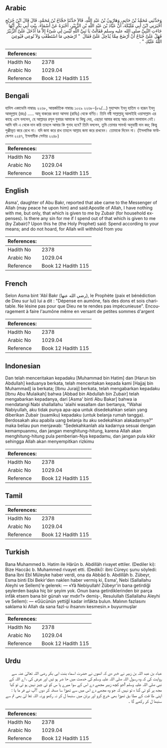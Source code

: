 ## Arabic


<div dir="rtl" lang="ar" style={{fontSize:'larger',backgroundColor:'#f8f9fa',padding:20}}>
وَحَدَّثَنِي مُحَمَّدُ بْنُ حَاتِمٍ، وَهَارُونُ بْنُ عَبْدِ اللَّهِ، قَالاَ حَدَّثَنَا حَجَّاجُ بْنُ مُحَمَّدٍ، قَالَ قَالَ ابْنُ جُرَيْجٍ أَخْبَرَنِي ابْنُ أَبِي مُلَيْكَةَ، أَنَّ عَبَّادَ بْنَ عَبْدِ اللَّهِ بْنِ الزُّبَيْرِ، أَخْبَرَهُ عَنْ أَسْمَاءَ، بِنْتِ أَبِي بَكْرٍ أَنَّهَا جَاءَتِ النَّبِيَّ صلى الله عليه وسلم فَقَالَتْ يَا نَبِيَّ اللَّهِ لَيْسَ لِي شَىْءٌ إِلاَّ مَا أَدْخَلَ عَلَىَّ الزُّبَيْرُ فَهَلْ عَلَىَّ جُنَاحٌ أَنْ أَرْضَخَ مِمَّا يُدْخِلُ عَلَىَّ فَقَالَ ‏ "‏ ارْضَخِي مَا اسْتَطَعْتِ وَلاَ تُوعِي فَيُوعِيَ اللَّهُ عَلَيْكِ ‏"‏ ‏.‏
</div>
<div style={{backgroundColor:'#f8f9fa',padding:20, marginBottom: 10}}><table> <thead> <tr> <th>References:</th> <th></th> </tr> </thead> <tbody><tr><td>Hadith No</td><td>2378</td></tr><tr><td>Arabic No</td><td>1029.04</td></tr><tr><td>Reference</td><td>Book 12 Hadith 115</td></tr></tbody></table></div>

## Bengali


<div dir="ltr" lang="bn" style={{fontSize:'larger',backgroundColor:'#f8f9fa',padding:20}}>
হাদিস একাডেমি নাম্বারঃ ২২৬৮, আন্তর্জাতিক নাম্বারঃ ১০২৯ ২২৬৮-(৮৯/...) মুহাম্মাদ ইবনু হাতিম ও হারূন ইবনু আবদুল্লাহ (রহঃ) ..... আবূ বাকরের কন্যা আসমা (রাযিঃ) থেকে বর্ণিত। তিনি নবী সাল্লাল্লাহু আলাইহি ওয়াসাল্লাম এর কাছে এসে বললেন, হে আল্লাহর রসূল যুবায়র আমাকে যা কিছু দেয়, এছাড়া আমার কাছে আর কোন মালামাল নেই। আমি যদি এ থেকে দান করি তাহলে আমার কি গুনাহ হবে? তিনি বললেন, তুমি তোমার সামর্থ্য অনুযায়ী দান কর; কিন্তু পুঞ্জীভূত করে রেখে না। যদি জমা করে রাখ তাহলে আল্লাহ জমা করে রাখবেন। তোমাকে দিবেন না। (ইসলামিক ফাউন্ডেশন ২২৪৭, ইসলামীক সেন্টার ২২৪৮)
</div>
<div style={{backgroundColor:'#f8f9fa',padding:20, marginBottom: 10}}><table> <thead> <tr> <th>References:</th> <th></th> </tr> </thead> <tbody><tr><td>Hadith No</td><td>2378</td></tr><tr><td>Arabic No</td><td>1029.04</td></tr><tr><td>Reference</td><td>Book 12 Hadith 115</td></tr></tbody></table></div>

## English


<div dir="ltr" lang="en" style={{fontSize:'larger',backgroundColor:'#f8f9fa',padding:20}}>
Asma', daughter of Abu Bakr, reported that abe came to the Messenger of Allah (may peace he upon him) and said:Apostle of Allah, I have nothing with me, but only, that which is given to me by Zubair (for household expenses). Is there any sin for me if I spend out of that which is given to me (by Zabair)? Upon this he (the Holy Prophet) said: Spend according to your means; and do not hoard, for Allah will withhold from you
</div>
<div style={{backgroundColor:'#f8f9fa',padding:20, marginBottom: 10}}><table> <thead> <tr> <th>References:</th> <th></th> </tr> </thead> <tbody><tr><td>Hadith No</td><td>2378</td></tr><tr><td>Arabic No</td><td>1029.04</td></tr><tr><td>Reference</td><td>Book 12 Hadith 115</td></tr></tbody></table></div>

## French


<div dir="ltr" lang="fr" style={{fontSize:'larger',backgroundColor:'#f8f9fa',padding:20}}>
Selon Asma bint 'Abî Bakr (رضي الله عنها), le Prophète (paix et bénédiction de Dieu sur lui) lui a dit : "Dépense en aumône, fais des dons et sois charitable. Ne lésine pas pour que Dieu ne te rendes pas impécunieuse". Encouragement à faire l'aumône même en versant de petites sommes d'argent
</div>
<div style={{backgroundColor:'#f8f9fa',padding:20, marginBottom: 10}}><table> <thead> <tr> <th>References:</th> <th></th> </tr> </thead> <tbody><tr><td>Hadith No</td><td>2378</td></tr><tr><td>Arabic No</td><td>1029.04</td></tr><tr><td>Reference</td><td>Book 12 Hadith 115</td></tr></tbody></table></div>

## Indonesian


<div dir="ltr" lang="id" style={{fontSize:'larger',backgroundColor:'#f8f9fa',padding:20}}>
Dan telah menceritakan kepadaku [Muhammad bin Hatim] dan [Harun bin Abdullah] keduanya berkata, telah menceritakan kepada kami [Hajjaj bin Muhammad] ia berkata; [Ibnu Juraij] berkata, telah mengabarkan kepadaku [Ibnu Abu Mulaikah] bahwa [Abbad bin Abdullah bin Zubair] telah mengabarkan kepadanya, dari [Asma' binti Abu Bakar] bahwa ia mendatangi Nabi shallallahu 'alaihi wasallam dan bertanya, "Wahai Nabiyullah, aku tidak punya apa-apa untuk disedekahkan selain yang diberikan Zubair (suamiku) kepadaku (untuk belanja rumah tangga). Berdosakah aku apabila uang belanja itu aku sedekahkan alakadarnya?" maka beliau pun menjawab: "Sedekahkanlah ala kadarnya sesuai dengan kemampuanmu, dan jangan menghitung-hitung, karena Allah akan menghitung-hitung pula pemberian-Nya kepadamu, dan jangan pula kikir sehingga Allah akan menyempitkan rizkimu
</div>
<div style={{backgroundColor:'#f8f9fa',padding:20, marginBottom: 10}}><table> <thead> <tr> <th>References:</th> <th></th> </tr> </thead> <tbody><tr><td>Hadith No</td><td>2378</td></tr><tr><td>Arabic No</td><td>1029.04</td></tr><tr><td>Reference</td><td>Book 12 Hadith 115</td></tr></tbody></table></div>

## Tamil


<div dir="ltr" lang="ta" style={{fontSize:'larger',backgroundColor:'#f8f9fa',padding:20}}>

</div>
<div style={{backgroundColor:'#f8f9fa',padding:20, marginBottom: 10}}><table> <thead> <tr> <th>References:</th> <th></th> </tr> </thead> <tbody><tr><td>Hadith No</td><td>2378</td></tr><tr><td>Arabic No</td><td>1029.04</td></tr><tr><td>Reference</td><td>Book 12 Hadith 115</td></tr></tbody></table></div>

## Turkish


<div dir="ltr" lang="tr" style={{fontSize:'larger',backgroundColor:'#f8f9fa',padding:20}}>
Bana Muhammed b. Hatim ile Hârûn b. Abdillâh rivayet ettiler. (Dediler ki): Bize Haccâc b. Muhammed rivayet etti. (Dediki): ibni Cüreyc şunu söyledi: Bana îbni Ebî Müleyke haber verdi, ona da Abbâd b. Abdillâh b. Zübeyr, Esma binti Ebi Bekir'den naklen haber vermiş ki, Esma', Nebi (Sallallahu Aleyhi ve Sellem)'e gelerek: — «Yâ Nebiyullah! Zübeyr'in bana getirdiği şeylerden başka hiç bir şeyim yok. Onun bana getirdiklerinden bir parça infâk etsem bana bir günah var mıdır?» demiş-, Resulullah (Sallallahu Aleyhi ve Sellem): — «Gücünün yettiğİ kadar infâkta bulun. Malının fazlasını saklama ki Allah da sana fazl-u ihsanını kesmesin.» buyurmuşlar
</div>
<div style={{backgroundColor:'#f8f9fa',padding:20, marginBottom: 10}}><table> <thead> <tr> <th>References:</th> <th></th> </tr> </thead> <tbody><tr><td>Hadith No</td><td>2378</td></tr><tr><td>Arabic No</td><td>1029.04</td></tr><tr><td>Reference</td><td>Book 12 Hadith 115</td></tr></tbody></table></div>

## Urdu


<div dir="rtl" lang="ur" style={{fontSize:'larger',backgroundColor:'#f8f9fa',padding:20}}>
عباد بن عبد اللہ بن زبیر نے خبر دی کہ انھوں نے حضرت اسماء بنت ابی بکر رضی اللہ تعالیٰ عنہ سے روایت کی کہ وہ رسول اللہ صلی اللہ علیہ وسلم کی خدمت میں حا ضر ہو ئیں اور عرض کی ، اے اللہ کے نبی صلی اللہ علیہ وسلم !جو کچھ زبیر مجھے دے اس کے سوا میرے پا س کو ئی چیز نہیں ہو تی تو کیا مجھ پر کو ئی گنا ہ تو نہیں کہ جو وہ مجھے دے اس میں سے تھوڑا سا صدقہ کر دوں ؟آپ نے فر ما یا : اپنی طا قت کے مطا بق تھوڑا بھی خرچ کرو اور برتن میں سنبھا ل کر نہ رکھو ورنہ اللہ تعا لیٰ بھی تم سے سنبھا ل کر رکھے گا ۔
</div>
<div style={{backgroundColor:'#f8f9fa',padding:20, marginBottom: 10}}><table> <thead> <tr> <th>References:</th> <th></th> </tr> </thead> <tbody><tr><td>Hadith No</td><td>2378</td></tr><tr><td>Arabic No</td><td>1029.04</td></tr><tr><td>Reference</td><td>Book 12 Hadith 115</td></tr></tbody></table></div>